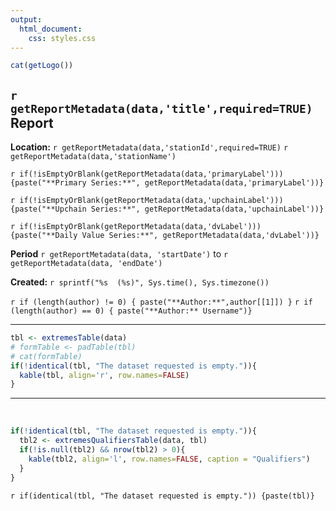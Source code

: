 ```yaml
---
output:
  html_document:
    css: styles.css
---
```

```r
cat(getLogo())
```

## `r getReportMetadata(data,'title',required=TRUE)` Report

<div class="header">
<div class="col-left">
**Location:**  `r getReportMetadata(data,'stationId',required=TRUE)` `r getReportMetadata(data,'stationName')`

`r if(!isEmptyOrBlank(getReportMetadata(data,'primaryLabel'))) {paste("**Primary Series:**", getReportMetadata(data,'primaryLabel'))}`

`r if(!isEmptyOrBlank(getReportMetadata(data,'upchainLabel'))) {paste("**Upchain Series:**", getReportMetadata(data,'upchainLabel'))}`

`r if(!isEmptyOrBlank(getReportMetadata(data,'dvLabel'))) {paste("**Daily Value Series:**", getReportMetadata(data,'dvLabel'))}`
</div>
<div class="col-right">
**Period** `r getReportMetadata(data, 'startDate')` to `r getReportMetadata(data, 'endDate')`

**Created:**  `r sprintf("%s  (%s)", Sys.time(), Sys.timezone())`

`r if (length(author) != 0) { paste("**Author:**",author[[1]]) }`
`r if (length(author) == 0) { paste("**Author:** Username")}`
</div>
</div>

***
   
```r
tbl <- extremesTable(data)
# formTable <- padTable(tbl)
# cat(formTable)
if(!identical(tbl, "The dataset requested is empty.")){
  kable(tbl, align='r', row.names=FALSE)
}
```

***

&nbsp;

```r
if(!identical(tbl, "The dataset requested is empty.")){
  tbl2 <- extremesQualifiersTable(data, tbl)
  if(!is.null(tbl2) && nrow(tbl2) > 0){
    kable(tbl2, align='l', row.names=FALSE, caption = "Qualifiers")
  }
}
```
`r if(identical(tbl, "The dataset requested is empty.")) {paste(tbl)}`